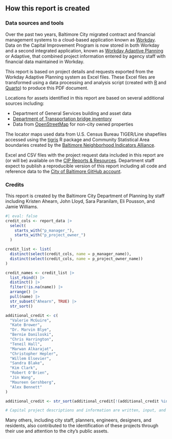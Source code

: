 ## How this report is created

### Data sources and tools

Over the past two years, Baltimore City migrated contract and financial management systems to a cloud-based application known as [Workday](https://www.workday.com/). Data on the Capital Improvement Program is now stored in both Workday and a second integrated application, known as [Workday Adaptive Planning](https://www.workday.com/en-us/products/adaptive-planning/overview.html) or Adaptive, that combined project information entered by agency staff with financial data maintained in Workday.

This report is based on project details and requests exported from the Workday Adaptive Planning system as Excel files. These Excel files are transformed using a data processing and analysis script (created with [R](https://www.r-project.org/) and [Quarto](https://quarto.org/)) to produce this PDF document.

Locations for assets identified in this report are based on several additional sources including:

-   Department of General Services building and asset data
-   [Department of Transportation bridge inventory](https://geodata.baltimorecity.gov/egis/rest/services/CitiMap/DOT_Layers/MapServer/7)
-   Data from [OpenStreetMap](https://www.openstreetmap.org/#map=12/39.2846/-76.6204) for non-city owned properties

The locator maps used data from U.S. Census Bureau TIGER/Line shapefiles accessed using the [tigris](https://github.com/walkerke/tigris) R package and Community Statistical Area boundaries created by the [Baltimore Neighborhood Indicators Alliance](https://bniajfi.org/).

Excel and CSV files with the project request data included in this report are (or will be) available on the [CIP Reports & Resources](https://planning.baltimorecity.gov/planning-capital-improvement/maps). Department staff expect to publish a reproducible version of this report including all code and reference data to the [City of Baltimore GitHub account](https://github.com/city-of-baltimore/).

### Credits

This report is created by the Baltimore City Department of Planning by staff including Kristen Ahearn, John Lloyd, Sara Paranilam, Eli Pousson, and Jamie Williams.

```r
#| eval: false
credit_cols <- report_data |>
  select(
    starts_with("p_manager_"),
    starts_with("p_project_owner_")
  )

credit_list <- list(
  distinct(select(credit_cols, name = p_manager_name)),
  distinct(select(credit_cols, name = p_project_owner_name))
)

credit_names <- credit_list |>
  list_rbind() |>
  distinct() |>
  filter(!is.na(name)) |>
  arrange() |>
  pull(name) |>
  str_subset("Ahearn", TRUE) |>
  str_sort()

additional_credit <- c(
  "Valerie McGuire",
  "Kate Brower",
  "Dr. Marvin Blye",
  "Bernie Daniloski",
  "Chris Harrington",
  "Teneil Hall",
  "Marwan Alkarajat",
  "Christopher Hepler",
  "Willem Elsevier",
  "Sandra Blake",
  "Kim Clark",
  "Robert O'Brien",
  "Jin Wang",
  "Maureen Gershberg",
  "Alex Bennett"
)

additional_credit <- str_sort(additional_credit[!(additional_credit %in% credit_names)])

# Capital project descriptions and information are written, input, and revised in Workday and Adaptive Planning city staff including `r knitr::combine_words(credit_names)`. Contributing agency staff also include `r knitr::combine_words(additional_credit)`. Jason Howard and Sara Brumfield also provided technical assistance on the creation of this report.
```

Many others, including city staff, planners, engineers, designers, and residents, also contributed to the identification of these projects through their use and attention to the city's public assets.
